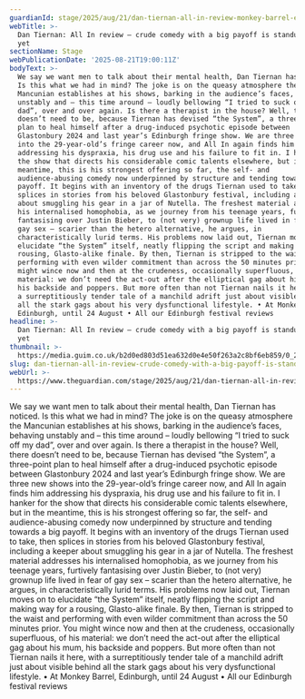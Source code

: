 ```yaml
---
guardianId: stage/2025/aug/21/dan-tiernan-all-in-review-monkey-barrel-edinburgh
webTitle: >-
  Dan Tiernan: All In review – crude comedy with a big payoff is standup’s best
  yet
sectionName: Stage
webPublicationDate: '2025-08-21T19:00:11Z'
bodyText: >-
  We say we want men to talk about their mental health, Dan Tiernan has noticed.
  Is this what we had in mind? The joke is on the queasy atmosphere the
  Mancunian establishes at his shows, barking in the audience’s faces, behaving
  unstably and – this time around – loudly bellowing “I tried to suck off my
  dad”, over and over again. Is there a therapist in the house? Well, there
  doesn’t need to be, because Tiernan has devised “the System”, a three-point
  plan to heal himself after a drug-induced psychotic episode between
  Glastonbury 2024 and last year’s Edinburgh fringe show. We are three new shows
  into the 29-year-old’s fringe career now, and All In again finds him
  addressing his dyspraxia, his drug use and his failure to fit in. I hanker for
  the show that directs his considerable comic talents elsewhere, but in the
  meantime, this is his strongest offering so far, the self- and
  audience-abusing comedy now underpinned by structure and tending towards a big
  payoff. It begins with an inventory of the drugs Tiernan used to take, then
  splices in stories from his beloved Glastonbury festival, including a keeper
  about smuggling his gear in a jar of Nutella. The freshest material addresses
  his internalised homophobia, as we journey from his teenage years, furtively
  fantasising over Justin Bieber, to (not very) grownup life lived in fear of
  gay sex – scarier than the hetero alternative, he argues, in
  characteristically lurid terms. His problems now laid out, Tiernan moves on to
  elucidate “the System” itself, neatly flipping the script and making way for a
  rousing, Glasto-alike finale. By then, Tiernan is stripped to the waist and
  performing with even wilder commitment than across the 50 minutes prior. You
  might wince now and then at the crudeness, occasionally superfluous, of his
  material: we don’t need the act-out after the elliptical gag about his mum,
  his backside and poppers. But more often than not Tiernan nails it here, with
  a surreptitiously tender tale of a manchild adrift just about visible behind
  all the stark gags about his very dysfunctional lifestyle. • At Monkey Barrel,
  Edinburgh, until 24 August • All our Edinburgh festival reviews
headline: >-
  Dan Tiernan: All In review – crude comedy with a big payoff is standup’s best
  yet
thumbnail: >-
  https://media.guim.co.uk/b2d0ed803d51ea632d0e4e50f263a2c8bf6eb859/0_275_1000_799/500.jpg
slug: dan-tiernan-all-in-review-crude-comedy-with-a-big-payoff-is-standups-best-yet
webUrl: >-
  https://www.theguardian.com/stage/2025/aug/21/dan-tiernan-all-in-review-monkey-barrel-edinburgh
---
```

We say we want men to talk about their mental health, Dan Tiernan has noticed. Is this what we had in mind? The joke is on the queasy atmosphere the Mancunian establishes at his shows, barking in the audience’s faces, behaving unstably and – this time around – loudly bellowing “I tried to suck off my dad”, over and over again. Is there a therapist in the house? Well, there doesn’t need to be, because Tiernan has devised “the System”, a three-point plan to heal himself after a drug-induced psychotic episode between Glastonbury 2024 and last year’s Edinburgh fringe show. We are three new shows into the 29-year-old’s fringe career now, and All In again finds him addressing his dyspraxia, his drug use and his failure to fit in. I hanker for the show that directs his considerable comic talents elsewhere, but in the meantime, this is his strongest offering so far, the self- and audience-abusing comedy now underpinned by structure and tending towards a big payoff. It begins with an inventory of the drugs Tiernan used to take, then splices in stories from his beloved Glastonbury festival, including a keeper about smuggling his gear in a jar of Nutella. The freshest material addresses his internalised homophobia, as we journey from his teenage years, furtively fantasising over Justin Bieber, to (not very) grownup life lived in fear of gay sex – scarier than the hetero alternative, he argues, in characteristically lurid terms. His problems now laid out, Tiernan moves on to elucidate “the System” itself, neatly flipping the script and making way for a rousing, Glasto-alike finale. By then, Tiernan is stripped to the waist and performing with even wilder commitment than across the 50 minutes prior. You might wince now and then at the crudeness, occasionally superfluous, of his material: we don’t need the act-out after the elliptical gag about his mum, his backside and poppers. But more often than not Tiernan nails it here, with a surreptitiously tender tale of a manchild adrift just about visible behind all the stark gags about his very dysfunctional lifestyle. • At Monkey Barrel, Edinburgh, until 24 August • All our Edinburgh festival reviews
